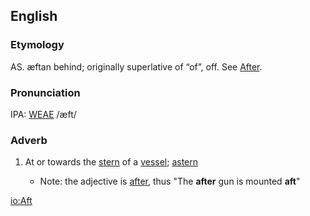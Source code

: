 ==English==
===Etymology===
AS. æftan behind; originally superlative of &ldquo;of&rdquo;, off.  See [[After]].

===Pronunciation===
IPA: [[WEAE]] /æft/

===Adverb===
# {{nautical}} At or towards the [[stern]] of a [[vessel]]; [[astern]]
#*Note: the adjective is [[after]], thus "The '''after''' gun is mounted '''aft'''"

[[io:Aft]]